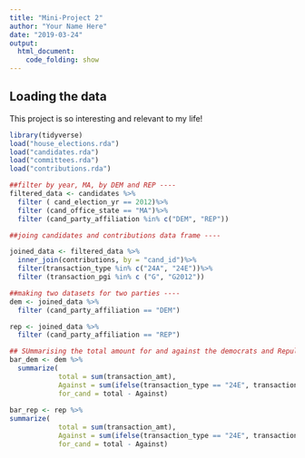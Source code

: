 ```yaml
---
title: "Mini-Project 2"
author: "Your Name Here"
date: "2019-03-24"
output: 
  html_document:
    code_folding: show
---
```



## Loading the data

This project is so interesting and relevant to my life!

```r
library(tidyverse)
load("house_elections.rda")
load("candidates.rda")
load("committees.rda")
load("contributions.rda")
```

```r
##filter by year, MA, by DEM and REP ----
filtered_data <- candidates %>%
  filter ( cand_election_yr == 2012)%>%
  filter (cand_office_state == "MA")%>%
  filter (cand_party_affiliation %in% c("DEM", "REP"))
```

```r
##joing candidates and contributions data frame ----

joined_data <- filtered_data %>%
  inner_join(contributions, by = "cand_id")%>%
  filter(transaction_type %in% c("24A", "24E"))%>%
  filter (transaction_pgi %in% c ("G", "G2012"))
```

```r
##making two datasets for two parties ----
dem <- joined_data %>%
  filter (cand_party_affiliation == "DEM")

rep <- joined_data %>%
  filter (cand_party_affiliation == "REP")
```


```r
## SUmmarising the total amount for and against the democrats and Repulican ----
bar_dem <- dem %>%
  summarize( 
            total = sum(transaction_amt), 
            Against = sum(ifelse(transaction_type == "24E", transaction_amt, 0)), 
            for_cand = total - Against)
  
bar_rep <- rep %>%
summarize( 
            total = sum(transaction_amt), 
            Against = sum(ifelse(transaction_type == "24E", transaction_amt, 0)), 
            for_cand = total - Against)
```







